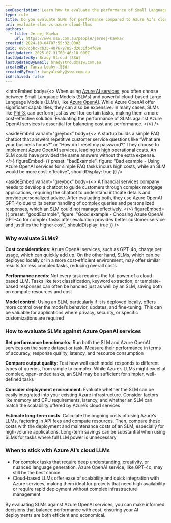 ```yaml
---
seoDescription: Learn how to evaluate the performance of Small Language Models (SLMs) compared to Azure AI’s cloud-based LLMs to find the most cost-effective and efficient solution.
type: rule
title: Do you evaluate SLMs for performance compared to Azure AI’s cloud-based LLMs?
uri: evaluate-slms-vs-azure-cloud-llms
authors:
  - title: Jernej Kavka
    url: https://www.ssw.com.au/people/jernej-kavka/
created: 2024-10-04T07:55:32.000Z
guid: e9b7c5bc-cb35-4876-9785-d2031fb4f69e
lastUpdated: 2025-07-31T00:46:18.000Z
lastUpdatedBy: Brady Stroud [SSW]
lastUpdatedByEmail: bradystroud@ssw.com.au
createdBy: Tanya Leahy [SSW]
createdByEmail: tanyaleahy@ssw.com.au
isArchived: false
---
```


<introEmbed
  body={<>
When using [Azure AI services](https://learn.microsoft.com/en-us/azure/ai-services/what-are-ai-services?WT.mc_id=AZ-MVP-33518), you often choose between Small Language Models (SLMs) and powerful cloud-based Large Language Models (LLMs), like [Azure OpenAI](https://learn.microsoft.com/en-us/azure/ai-services/openai/?WT.mc_id=AZ-MVP-33518). While Azure OpenAI offer significant capabilities, they can also be expensive. In many cases, SLMs like [Phi-3](https://azure.microsoft.com/en-us/blog/introducing-phi-3-redefining-whats-possible-with-slms/?msockid=08740f8c07f1631f3aeb1dfc061c62cc&WT.mc_id=AZ-MVP-33518), can perform just as well for certain tasks, making them a more cost-effective solution. Evaluating the performance of SLMs against Azure OpenAI services is essential for balancing cost and performance.
  </>}
/>

<asideEmbed
  variant="greybox"
  body={<>
    A startup builds a simple FAQ chatbot that answers repetitive customer service questions like “What are your business hours?” or “How do I reset my password?” They choose to implement Azure OpenAI services, leading to high operational costs. An SLM could have provided the same answers without the extra expense.
  </>}
  figureEmbed={{
    preset: "badExample",
    figure: "Bad example - Using Azure OpenAI services for simple FAQ tasks incurs high costs, while an SLM would be more cost-effective",
    shouldDisplay: true
  }}
/>



<asideEmbed
  variant="greybox"
  body={<>
    A financial services company needs to develop a chatbot to guide customers through complex mortgage applications, requiring the chatbot to understand intricate details and provide personalized advice. After evaluating both, they use Azure OpenAI GPT-4o due to its better handling of complex queries and personalized responses, which an SLM could not manage effectively.
  </>}
  figureEmbed={{
    preset: "goodExample",
    figure: "Good example - Choosing Azure OpenAI GPT-4o for complex tasks after evaluation provides better customer service and justifies the higher cost",
    shouldDisplay: true
  }}
/>


### Why evaluate SLMs?

**Cost considerations**: Azure OpenAI services, such as GPT-4o, charge per usage, which can quickly add up. On the other hand, SLMs, which can be deployed locally or in a more cost-efficient environment, may offer similar results for less complex tasks, reducing overall costs

**Performance needs**: Not every task requires the full power of a cloud-based LLM. Tasks like text classification, keyword extraction, or template-based responses can often be handled just as well by an SLM, saving both on compute resources and cost

**Model control**: Using an SLM, particularly if it is deployed locally, offers more control over the model’s behavior, updates, and fine-tuning. This can be valuable for applications where privacy, security, or specific customizations are required

### How to evaluate SLMs against Azure OpenAI services

**Set performance benchmarks**: Run both the SLM and Azure OpenAI services on the same dataset or task. Measure their performance in terms of accuracy, response quality, latency, and resource consumption

**Compare output quality**: Test how well each model responds to different types of queries, from simple to complex. While Azure’s LLMs might excel at complex, open-ended tasks, an SLM may be sufficient for simpler, well-defined tasks

**Consider deployment environment**: Evaluate whether the SLM can be easily integrated into your existing Azure infrastructure. Consider factors like memory and CPU requirements, latency, and whether an SLM can match the scalability offered by Azure’s cloud services

**Estimate long-term costs**: Calculate the ongoing costs of using Azure’s LLMs, factoring in API fees and compute resources. Then, compare these costs with the deployment and maintenance costs of an SLM, especially for high-volume applications. Long-term savings can be substantial when using SLMs for tasks where full LLM power is unnecessary

### When to stick with Azure AI’s cloud LLMs

* For complex tasks that require deep understanding, creativity, or nuanced language generation, Azure OpenAI service, like GPT-4o, may still be the best choice
* Cloud-based LLMs offer ease of scalability and quick integration with Azure services, making them ideal for projects that need high availability or require rapid deployment without complex infrastructure management

By evaluating SLMs against Azure OpenAI services, you can make informed decisions that balance performance with cost, ensuring your AI deployments are both efficient and economical.
